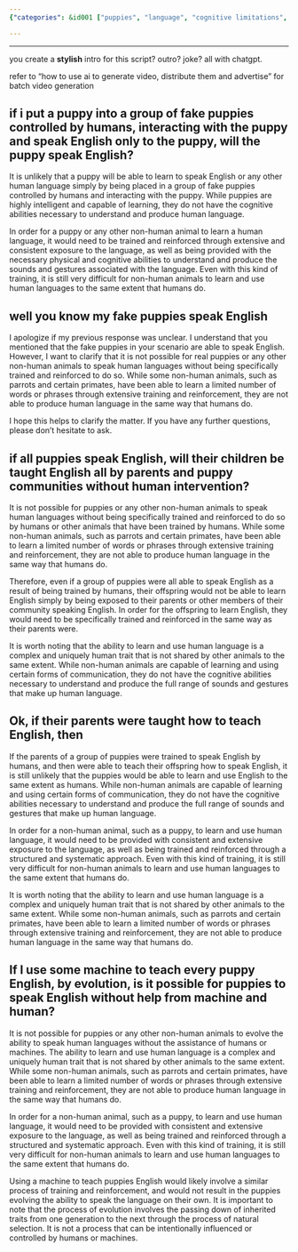 ```yaml
---
{"categories": &id001 ["puppies", "language", "cognitive limitations", "training", "evolution"], "category": "Evolution", "date": "2022-12-28 18:14:43", "description": "This article discusses the cognitive limitations of puppies that prevent them from naturally learning human languages. It also explains that evolution is a natural process that is not influenced by intention.", "tags": *id001, "title": "Teach Puppies To Speak English (Video Script)"}

---
```


------

you create a **stylish** intro for this script? outro? joke? all with chatgpt.

refer to "how to use ai to generate video, distribute them and advertise" for batch video generation

## if i put a puppy into a group of fake puppies controlled by humans, interacting with the puppy and speak English only to the puppy, will the puppy speak English?

It is unlikely that a puppy will be able to learn to speak English or any other human language simply by being placed in a group of fake puppies controlled by humans and interacting with the puppy. While puppies are highly intelligent and capable of learning, they do not have the cognitive abilities necessary to understand and produce human language.

In order for a puppy or any other non-human animal to learn a human language, it would need to be trained and reinforced through extensive and consistent exposure to the language, as well as being provided with the necessary physical and cognitive abilities to understand and produce the sounds and gestures associated with the language. Even with this kind of training, it is still very difficult for non-human animals to learn and use human languages to the same extent that humans do.

## well you know my fake puppies speak English

I apologize if my previous response was unclear. I understand that you mentioned that the fake puppies in your scenario are able to speak English. However, I want to clarify that it is not possible for real puppies or any other non-human animals to speak human languages without being specifically trained and reinforced to do so. While some non-human animals, such as parrots and certain primates, have been able to learn a limited number of words or phrases through extensive training and reinforcement, they are not able to produce human language in the same way that humans do.

I hope this helps to clarify the matter. If you have any further questions, please don't hesitate to ask.

## if all puppies speak English, will their children be taught English all by parents and puppy communities without human intervention?

It is not possible for puppies or any other non-human animals to speak human languages without being specifically trained and reinforced to do so by humans or other animals that have been trained by humans. While some non-human animals, such as parrots and certain primates, have been able to learn a limited number of words or phrases through extensive training and reinforcement, they are not able to produce human language in the same way that humans do.

Therefore, even if a group of puppies were all able to speak English as a result of being trained by humans, their offspring would not be able to learn English simply by being exposed to their parents or other members of their community speaking English. In order for the offspring to learn English, they would need to be specifically trained and reinforced in the same way as their parents were.

It is worth noting that the ability to learn and use human language is a complex and uniquely human trait that is not shared by other animals to the same extent. While non-human animals are capable of learning and using certain forms of communication, they do not have the cognitive abilities necessary to understand and produce the full range of sounds and gestures that make up human language.

## Ok, if their parents were taught how to teach English, then

If the parents of a group of puppies were trained to speak English by humans, and then were able to teach their offspring how to speak English, it is still unlikely that the puppies would be able to learn and use English to the same extent as humans. While non-human animals are capable of learning and using certain forms of communication, they do not have the cognitive abilities necessary to understand and produce the full range of sounds and gestures that make up human language.

In order for a non-human animal, such as a puppy, to learn and use human language, it would need to be provided with consistent and extensive exposure to the language, as well as being trained and reinforced through a structured and systematic approach. Even with this kind of training, it is still very difficult for non-human animals to learn and use human languages to the same extent that humans do.

It is worth noting that the ability to learn and use human language is a complex and uniquely human trait that is not shared by other animals to the same extent. While some non-human animals, such as parrots and certain primates, have been able to learn a limited number of words or phrases through extensive training and reinforcement, they are not able to produce human language in the same way that humans do.

## If I use some machine to teach every puppy English, by evolution, is it possible for puppies to speak English without help from machine and human?

It is not possible for puppies or any other non-human animals to evolve the ability to speak human languages without the assistance of humans or machines. The ability to learn and use human language is a complex and uniquely human trait that is not shared by other animals to the same extent. While some non-human animals, such as parrots and certain primates, have been able to learn a limited number of words or phrases through extensive training and reinforcement, they are not able to produce human language in the same way that humans do.

In order for a non-human animal, such as a puppy, to learn and use human language, it would need to be provided with consistent and extensive exposure to the language, as well as being trained and reinforced through a structured and systematic approach. Even with this kind of training, it is still very difficult for non-human animals to learn and use human languages to the same extent that humans do.

Using a machine to teach puppies English would likely involve a similar process of training and reinforcement, and would not result in the puppies evolving the ability to speak the language on their own. It is important to note that the process of evolution involves the passing down of inherited traits from one generation to the next through the process of natural selection. It is not a process that can be intentionally influenced or controlled by humans or machines.

